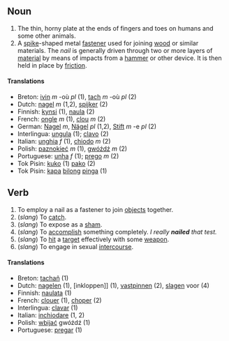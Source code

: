 ==Noun==
#The thin, horny plate at the ends of fingers and toes on humans and some other animals.
#A [[spike]]-shaped metal [[fastener]] used for joining [[wood]] or similar materials.  The ''nail'' is generally driven through two or more layers of [[material]] by means of impacts from a [[hammer]] or other device.  It is then held in place by [[friction]].

====Translations====
*Breton: [[ivin]] ''m'' -où ''pl'' (1), [[tach]] ''m'' -où ''pl'' (2)
*Dutch: [[nagel]] ''m'' (1,2), [[spijker]] (2)
*Finnish: [[kynsi]] (1), [[naula]] (2)
*French: [[ongle]] ''m'' (1), [[clou]] ''m'' (2)
*German: [[Nagel]] ''m'', [[Nägel]] ''pl'' (1,2), [[Stift]] ''m'' -e ''pl'' (2)
*Interlingua: [[ungula]] (1); [[clavo]] (2)
*Italian: [[unghia]] ''f'' (1), [[chiodo]] ''m'' (2)
*Polish: [[paznokieć]] ''m'' (1), [[gwóźdź]] ''m'' (2)
*Portuguese: [[unha]] ''f'' (1); [[prego]] ''m'' (2)
*Tok Pisin: [[kuko]] (1) [[pako]] (2)
*Tok Pisin: [[kapa]] [[bilong]] [[pinga]] (1)

==Verb==
#To employ a nail as a fastener to join [[objects]] together.
#(''slang'') To [[catch]].
#(''slang'') To expose as a [[sham]].
#(''slang'') To [[accomplish]] something completely.  ''I really '''nailed''' that test.''
#(''slang'') To [[hit]] a [[target]] effectively with some [[weapon]].
#(''slang'') To engage in sexual [[intercourse]].

====Translations====
*Breton: [[tachañ]] (1)
*Dutch: [[nagelen]] (1), [inkloppen]] (1), [[vastpinnen]] (2), [[slagen]] voor (4)
*Finnish: [[naulata]] (1)
*French: [[clouer]] (1), [[choper]] (2)
*Interlingua: [[clavar]] (1)
*Italian: [[inchiodare]] (1, 2)
*Polish: [[wbijać]] gwóźdź (1)
*Portuguese: [[pregar]] (1)